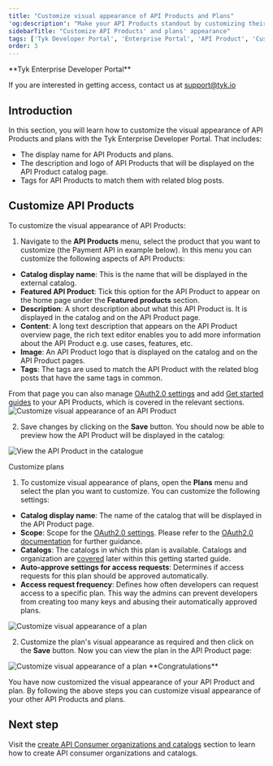 ```yaml
---
title: "Customize visual appearance of API Products and Plans"
'og:description': "Make your API Products standout by customizing their visual appearance"
sidebarTitle: "Customize API Products' and plans' appearance"
tags: ['Tyk Developer Portal', 'Enterprise Portal', 'API Product', 'Customization']
order: 3
---
```



<Note>
**Tyk Enterprise Developer Portal**

If you are interested in getting access, contact us at [support@tyk.io](<mailto:support@tyk.io?subject=Tyk Enterprise Portal Beta>)
</Note>


## Introduction

In this section, you will learn how to customize the visual appearance of API Products and plans with the Tyk Enterprise Developer Portal. That includes:
- The display name for API Products and plans.
- The description and logo of API Products that will be displayed on the API Product catalog page.
- Tags for API Products to match them with related blog posts.

## Customize API Products
To customize the visual appearance of API Products:
1. Navigate to the **API Products** menu, select the product that you want to customize (the Payment API in example below). In this menu you can customize the following aspects of API Products:
- **Catalog display name**: This is the name that will be displayed in the external catalog.
- **Featured API Product**: Tick this option for the API Product to appear on the home page under the **Featured products** section.
- **Description**: A short description about what this API Product is. It is displayed in the catalog and on the API Product page.
- **Content**: A long text description that appears on the API Product overview page, the rich text editor enables you to add more information about the API Product e.g. use cases, features, etc.
- **Image**: An API Product logo that is displayed on the catalog and on the API Product pages.
- **Tags**: The tags are used to match the API Product with the related blog posts that have the same tags in common.
 
From that page you can also manage [OAuth2.0 settings](/tyk-stack/tyk-developer-portal/enterprise-developer-portal/api-access/dynamic-client-registration.md) and add [Get started guides](/tyk-stack/tyk-developer-portal/enterprise-developer-portal/getting-started-with-enterprise-portal/manage-get-started-guides-for-api-products) to your API Products, which is covered in the relevant sections.
<img src="/img/dashboard/portal-management/enterprise-portal/customize-product.png" alt="Customize visual appearance of an API Product" />

2. Save changes by clicking on the **Save** button. You should now be able to preview how the API Product will be displayed in the catalog:
<img src="/img/dashboard/portal-management/enterprise-portal/product-live-portal.png" alt="View the API Product in the catalogue" />

Customize plans
1. To customize visual appearance of plans, open the **Plans** menu and select the plan you want to customize. You can customize the following settings:
- **Catalog display name**: The name of the catalog that will be displayed in the API Product page.
- **Scope**: Scope for the [OAuth2.0 settings](/tyk-stack/tyk-developer-portal/enterprise-developer-portal/api-access/dynamic-client-registration.md). Please refer to the [OAuth2.0 documentation](/tyk-stack/tyk-developer-portal/enterprise-developer-portal/api-access/dynamic-client-registration) for further guidance.
- **Catalogs**: The catalogs in which this plan is available. Catalogs and organization are [covered](/product-stack/tyk-enterprise-developer-portal/getting-started/create-orgs-and-catalogs) later within this getting started guide.
- **Auto-approve settings for access requests**: Determines if access requests for this plan should be approved automatically.
- **Access request frequency**: Defines how often developers can request access to a specific plan. This way the admins can prevent developers from creating too many keys and abusing their automatically approved plans.

<img src="/img/dashboard/portal-management/enterprise-portal/customize-plan.png" alt="Customize visual appearance of a plan" />

2. Customize the plan's visual appearance as required and then click on the **Save** button. Now you can view the plan in the API Product page: 
<img src="/img/dashboard/portal-management/enterprise-portal/plan-live-portal.png" alt="Customize visual appearance of a plan" />


<Note>
**Congratulations**

You have now customized the visual appearance of your API Product and plan. By following the above steps you can customize visual appearance of your other API Products and plans.
</Note>


## Next step

Visit the [create API Consumer organizations and catalogs](/product-stack/tyk-enterprise-developer-portal/getting-started/create-orgs-and-catalogs) section to learn how to create API consumer organizations and catalogs.